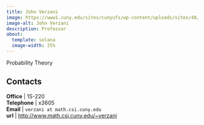 ```yaml
---
title: John Verzani
image: https://www1.cuny.edu/sites/cunyufs/wp-content/uploads/sites/48/2018/06/Verzani_2018_edit_IMG_2687_leadership_W.jpg
image-alt: John Verzani
description: Professor
about:
  template: solana
  image-width: 25%
---
```



Probability Theory


## Contacts

**Office**    | 1S-220     <br/>
**Telephone** | x3605                              <br/>
**Email**     | `verzani at math.csi.cuny.edu`                            <br/>
**url**       | [http://www.math.csi.cuny.edu/~verzani](http://www.math.csi.cuny.edu/~verzani)  <br/>


